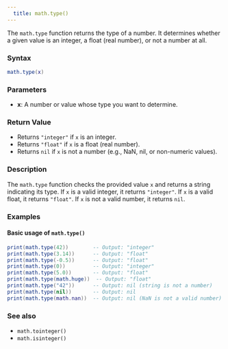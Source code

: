```yaml
---
  title: math.type() 
---
```


The `math.type` function returns the type of a number. It determines whether a given value is an integer, a float (real number), or not a number at all.

### Syntax  

```lua
math.type(x)
```

### Parameters  

- **x**: A number or value whose type you want to determine.

### Return Value  

- Returns `"integer"` if `x` is an integer.
- Returns `"float"` if `x` is a float (real number).
- Returns `nil` if `x` is not a number (e.g., NaN, nil, or non-numeric values).

### Description  

The `math.type` function checks the provided value `x` and returns a string indicating its type. If `x` is a valid integer, it returns `"integer"`. If `x` is a valid float, it returns `"float"`. If `x` is not a valid number, it returns `nil`.

### Examples  

#### Basic usage of `math.type()`

```lua
print(math.type(42))        -- Output: "integer"
print(math.type(3.14))      -- Output: "float"
print(math.type(-0.5))      -- Output: "float"
print(math.type(0))         -- Output: "integer"
print(math.type(5.0))       -- Output: "float"
print(math.type(math.huge))  -- Output: "float"
print(math.type("42"))      -- Output: nil (string is not a number)
print(math.type(nil))       -- Output: nil
print(math.type(math.nan))  -- Output: nil (NaN is not a valid number)
```

### See also  

- `math.tointeger()`  
- `math.isinteger()` 
